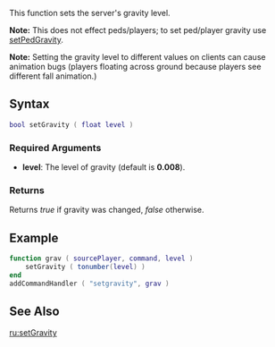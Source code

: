 
{{Server client function}}
This function sets the server's gravity level.

'''Note:''' This does not effect peds/players; to set ped/player gravity use [[/setPedGravity.md|setPedGravity]].

'''Note:''' Setting the gravity level to different values on clients can cause animation bugs (players floating across ground because players see different fall animation.)

==Syntax==
<syntaxhighlight lang="lua">bool setGravity ( float level )</syntaxhighlight>

===Required Arguments===
*'''level''': The level of gravity (default is '''0.008''').

===Returns===
Returns ''true'' if gravity was changed, ''false'' otherwise.

==Example==
<syntaxhighlight lang="lua">
function grav ( sourcePlayer, command, level )
    setGravity ( tonumber(level) )
end
addCommandHandler ( "setgravity", grav )
</syntaxhighlight>

==See Also==
{{World functions}}

[[/ru:setGravity.md|ru:setGravity]]